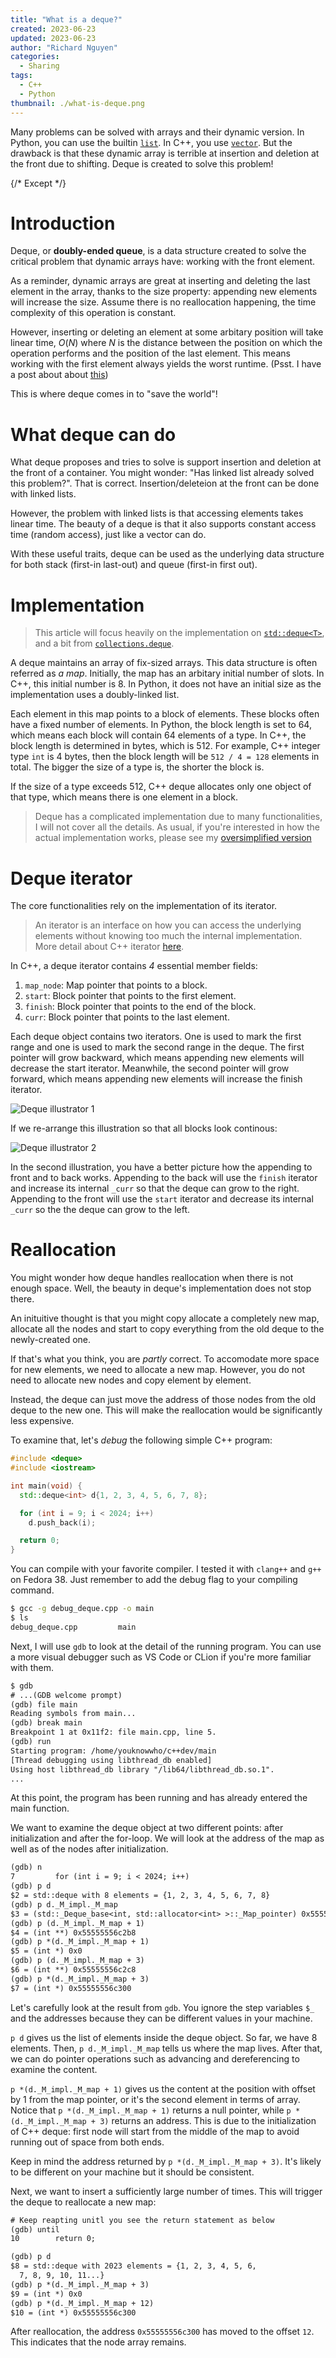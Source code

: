 ```yaml
---
title: "What is a deque?"
created: 2023-06-23
updated: 2023-06-23
author: "Richard Nguyen"
categories:
  - Sharing
tags:
  - C++
  - Python
thumbnail: ./what-is-deque.png
---
```


Many problems can be solved with arrays and their dynamic version. In Python, you can use the builtin [`list`](https://docs.python.org/3/tutorial/datastructures.html#more-on-lists). In C++, you use [`vector`](https://cplusplus.com/reference/vector/). But the drawback is that these dynamic array is terrible at insertion and deletion at the front due to shifting. Deque is created to solve this problem!

{/* Except */}

# Introduction

Deque, or **doubly-ended queue**, is a data structure created to solve the critical problem that dynamic arrays have: working with the front element.

As a reminder, dynamic arrays are great at inserting and deleting the last element in the array, thanks to the size property: appending new elements will increase the size. Assume there is no reallocation happening, the time complexity of this operation is constant.

However, inserting or deleting an element at some arbitary position will take linear time, $O(N)$ where $N$ is the distance between the position on which the operation performs and the position of the last element. This means working with the first element always yields the worst runtime. (Psst. I have a post about about [this](/posts/what-is-a-vector-in-cpp))

This is where deque comes in to "save the world"!

# What deque can do

What deque proposes and tries to solve is support insertion and deletion at the front of a container. You might wonder: "Has linked list already solved this problem?". That is correct. Insertion/deleteion at the front can be done with linked lists.

However, the problem with linked lists is that accessing elements takes linear time. The beauty of a deque is that it also supports constant access time (random access), just like a vector can do.

With these useful traits, deque can be used as the underlying data structure for both stack (first-in last-out) and queue (first-in first out).

# Implementation

> This article will focus heavily on the implementation on [`std::deque<T>`](https://en.cppreference.com/w/cpp/container/deque), and a bit from [`collections.deque`](https://docs.python.org/3/library/collections.html#collections.deque).

A deque maintains an array of fix-sized arrays. This data structure is often referred as _a map_. Initially, the map has an arbitary initial number of slots. In C++, this initial number is 8. In Python, it does not have an initial size as the implementation uses a doubly-linked list.

Each element in this map points to a block of elements. These blocks often have a fixed number of elements. In Python, the block length is set to 64, which means each block will contain 64 elements of a type. In C++, the block length is determined in bytes, which is 512. For example, C++ integer type `int` is 4 bytes, then the block length will be `512 / 4 = 128` elements in total. The bigger the size of a type is, the shorter the block is.

If the size of a type exceeds 512, C++ deque allocates only one object of that type, which means there is one element in a block.

> Deque has a complicated implementation due to many functionalities, I will not cover all the details. As usual, if you're interested in how the actual implementation works, please see my [oversimplified version](#)

# Deque iterator

The core functionalities rely on the implementation of its iterator.

> An iterator is an interface on how you can access the underlying elements without knowing too much the internal implementation. More detail about C++ iterator [here](/posts/iterator-in-cpp/).

In C++, a deque iterator contains _4_ essential member fields:

1. `map_node`: Map pointer that points to a block.
2. `start`: Block pointer that points to the first element.
3. `finish`: Block pointer that points to the end of the block.
4. `curr`: Block pointer that points to the last element.

Each deque object contains two iterators. One is used to mark the first range and one is used to mark the second range in the deque. The first pointer will grow backward, which means appending new elements will decrease the start iterator. Meanwhile, the second pointer will grow forward, which means appending new elements will increase the finish iterator.

<div className="mt-8">

![Deque illustrator 1](./deque-illustration.png "Deque illustrator (1)")

</div>

If we re-arrange this illustration so that all blocks look continous:

<div className="mt-8">

![Deque illustrator 2](./deque-illustration-2.png "Deque illustrator (2)")

</div>

In the second illustration, you have a better picture how the appending to front and to back works. Appending to the back will use the `finish` iterator and increase its internal `_curr` so that the deque can grow to the right. Appending to the front will use the `start` iterator and decrease its internal `_curr` so the the deque can grow to the left.

# Reallocation

You might wonder how deque handles reallocation when there is not enough space. Well, the beauty in deque's implementation does not stop there.

An inituitive thought is that you might copy allocate a completely new map, allocate all the nodes and start to copy everything from the old deque to the newly-created one.

If that's what you think, you are _partly_ correct. To accomodate more space for new elements, we need to allocate a new map. However, you do not need to allocate new nodes and copy element by element.

Instead, the deque can just move the address of those nodes from the old deque to the new one. This will make the reallocation would be significantly less expensive.

<div>

To examine that, let's _debug_ the following simple C++ program:

```cpp title="debug_deque.cpp"
#include <deque>
#include <iostream>

int main(void) {
  std::deque<int> d{1, 2, 3, 4, 5, 6, 7, 8};

  for (int i = 9; i < 2024; i++)
    d.push_back(i);

  return 0;
}
```

You can compile with your favorite compiler. I tested it with `clang++` and `g++` on Fedora 38. Just remember to add the debug flag to your compiling command.

```sh title="Terminal" showLineNumber=false
$ gcc -g debug_deque.cpp -o main
$ ls
debug_deque.cpp         main
```

Next, I will use `gdb` to look at the detail of the running program. You can use a more visual debugger such as VS Code or CLion if you're more familiar with them.

```txt
$ gdb
# ...(GDB welcome prompt)
(gdb) file main
Reading symbols from main...
(gdb) break main
Breakpoint 1 at 0x11f2: file main.cpp, line 5.
(gdb) run
Starting program: /home/youknowwho/c++dev/main
[Thread debugging using libthread_db enabled]
Using host libthread_db library "/lib64/libthread_db.so.1".
...
```

At this point, the program has been running and has already entered the main function.

We want to examine the deque object at two different points: after initialization and after the for-loop. We will look at the address of the map as well as of the nodes after initialization.

```txt
(gdb) n
7         for (int i = 9; i < 2024; i++)
(gdb) p d
$2 = std::deque with 8 elements = {1, 2, 3, 4, 5, 6, 7, 8}
(gdb) p d._M_impl._M_map
$3 = (std::_Deque_base<int, std::allocator<int> >::_Map_pointer) 0x55555556c2b0
(gdb) p (d._M_impl._M_map + 1)
$4 = (int **) 0x55555556c2b8
(gdb) p *(d._M_impl._M_map + 1)
$5 = (int *) 0x0
(gdb) p (d._M_impl._M_map + 3)
$6 = (int **) 0x55555556c2c8
(gdb) p *(d._M_impl._M_map + 3)
$7 = (int *) 0x55555556c300
```

Let's carefully look at the result from `gdb`. You ignore the step variables `$_` and the addresses because they can be different values in your machine.

`p d` gives us the list of elements inside the deque object. So far, we have 8 elements. Then, `p d._M_impl._M_map` tells us where the map lives. After that, we can do pointer operations such as advancing and dereferencing to examine the content.

`p *(d._M_impl._M_map + 1)` gives us the content at the position with offset by 1 from the map pointer, or it's the second element in terms of array. Notice that `p *(d._M_impl._M_map + 1)` returns a null pointer, while `p *(d._M_impl._M_map + 3)` returns an address. This is due to the initialization of C++ deque: first node will start from the middle of the map to avoid running out of space from both ends.

Keep in mind the address returned by `p *(d._M_impl._M_map + 3)`. It's likely to be different on your machine but it should be consistent.

Next, we want to insert a sufficiently large number of times. This will trigger the deque to reallocate a new map:

```txt title="Output" showLineNumber=false
# Keep reapting unitl you see the return statement as below
(gdb) until
10        return 0;

(gdb) p d
$8 = std::deque with 2023 elements = {1, 2, 3, 4, 5, 6,
  7, 8, 9, 10, 11...}
(gdb) p *(d._M_impl._M_map + 3)
$9 = (int *) 0x0
(gdb) p *(d._M_impl._M_map + 12)
$10 = (int *) 0x55555556c300
```

After reallocation, the address `0x55555556c300` has moved to the offset `12`. This indicates that the node array remains.

</div>

